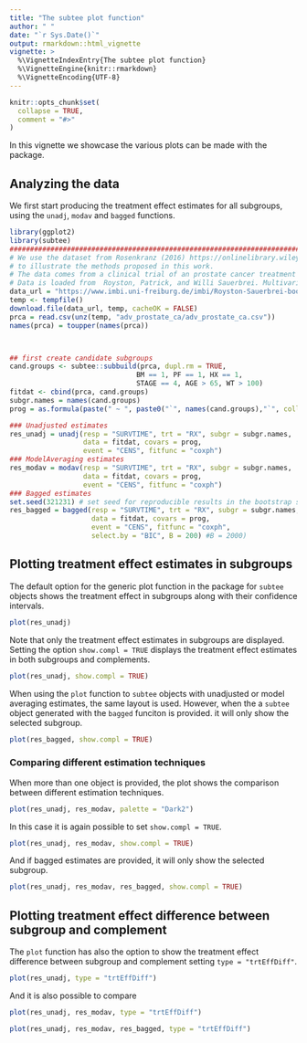```yaml
---
title: "The subtee plot function"
author: " "
date: "`r Sys.Date()`"
output: rmarkdown::html_vignette
vignette: >
  %\VignetteIndexEntry{The subtee plot function}
  %\VignetteEngine{knitr::rmarkdown}
  %\VignetteEncoding{UTF-8}
---
```


```r
knitr::opts_chunk$set(
  collapse = TRUE,
  comment = "#>"
)
```


In this vignette we showcase the various plots can be made with the package.

## Analyzing the data

We first start producing the treatment effect estimates for all subgroups, using
the `unadj`, `modav` and `bagged` functions.

```r
library(ggplot2)
library(subtee)
################################################################################
# We use the dataset from Rosenkranz (2016) https://onlinelibrary.wiley.com/doi/abs/10.1002/bimj.201500147
# to illustrate the methods proposed in this work.
# The data comes from a clinical trial of an prostate cancer treatment
# Data is loaded from  Royston, Patrick, and Willi Sauerbrei. Multivariable model-building: a pragmatic approach to regression anaylsis based on fractional polynomials for modelling continuous variables. Vol. 777. John Wiley & Sons, 2008. https://www.imbi.uni-freiburg.de/Royston-Sauerbrei-book
data_url = "https://www.imbi.uni-freiburg.de/imbi/Royston-Sauerbrei-book/Multivariable_Model-building/downloads/datasets/adv_prostate_ca.zip"
temp <- tempfile()
download.file(data_url, temp, cacheOK = FALSE)
prca = read.csv(unz(temp, "adv_prostate_ca/adv_prostate_ca.csv"))
names(prca) = toupper(names(prca))



## first create candidate subgroups
cand.groups <- subtee::subbuild(prca, dupl.rm = TRUE,
                               BM == 1, PF == 1, HX == 1,
                               STAGE == 4, AGE > 65, WT > 100)
fitdat <- cbind(prca, cand.groups)
subgr.names = names(cand.groups)
prog = as.formula(paste(" ~ ", paste0("`", names(cand.groups),"`", collapse = " + ")))

### Unadjusted estimates
res_unadj = unadj(resp = "SURVTIME", trt = "RX", subgr = subgr.names,
                  data = fitdat, covars = prog, 
                  event = "CENS", fitfunc = "coxph")
### ModelAveraging estimates
res_modav = modav(resp = "SURVTIME", trt = "RX", subgr = subgr.names,
                  data = fitdat, covars = prog, 
                  event = "CENS", fitfunc = "coxph")
### Bagged estimates
set.seed(321231) # set seed for reproducible results in the bootstrap samples
res_bagged = bagged(resp = "SURVTIME", trt = "RX", subgr = subgr.names,
                    data = fitdat, covars = prog, 
                    event = "CENS", fitfunc = "coxph",
                    select.by = "BIC", B = 200) #B = 2000)
```


## Plotting treatment effect estimates in subgroups

The default option for the generic plot function in the package for `subtee` objects shows the treatment effect in subgroups along with their confidence intervals. 

```r
plot(res_unadj)
```

Note that only the treatment effect estimates in subgroups are displayed. Setting the option `show.compl = TRUE` displays the treatment effect estimates in both subgroups and complements.


```r
plot(res_unadj, show.compl = TRUE)
```

When using the `plot` function to `subtee` objects with unadjusted or model averaging estimates, the same layout is used. However, when the a `subtee` object generated with the `bagged` funciton is provided. it will only show the selected subgroup.

```r
plot(res_bagged, show.compl = TRUE)
```

### Comparing different estimation techniques

When more than one object is provided, the plot shows the comparison between different estimation techniques.

```r
plot(res_unadj, res_modav, palette = "Dark2")
```

In this case it is again possible to set `show.compl = TRUE`.


```r
plot(res_unadj, res_modav, show.compl = TRUE)
```

And if bagged estimates are provided, it will only show the selected subgroup.

```r
plot(res_unadj, res_modav, res_bagged, show.compl = TRUE)
```


## Plotting treatment effect difference between subgroup and complement

The `plot` function has also the option to show the treatment effect difference between subgroup and complement setting 
`type = "trtEffDiff"`.

```r
plot(res_unadj, type = "trtEffDiff")
```

And it is also possible to compare 

```r
plot(res_unadj, res_modav, type = "trtEffDiff")
```

```r
plot(res_unadj, res_modav, res_bagged, type = "trtEffDiff")
```
